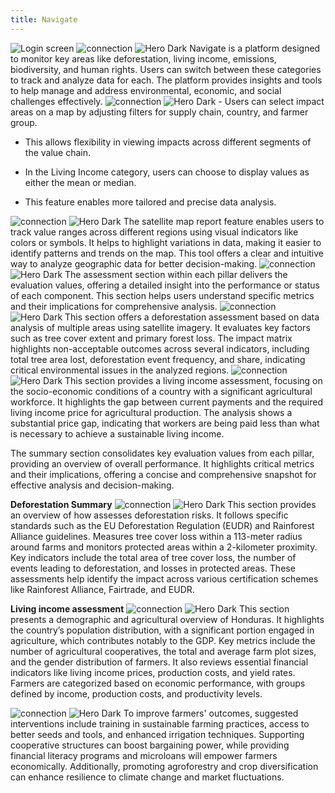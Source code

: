 ```yaml
---
title: Navigate
---
```




<Steps>
  <Step title="Login to the Platform">

  <img src="/images/mockups/mail-b.png" alt="Login screen" />

  </Step>
  <Step title="Navigate Dashboard">
     <img
  className="block dark:hidden"
  src="/images/img/naviagte.png"
  alt="connection"
/>
<img
  className="hidden dark:block"
  src="/images/
  img/naviagte-b.png"
  alt="Hero Dark"
/>
Navigate is a platform designed to monitor key areas like deforestation, living income, emissions, biodiversity, and human rights. Users can switch between these categories to track and analyze data for each. The platform provides insights and tools to help manage and address environmental, economic, and social challenges effectively.
  </Step>

  <Step title="Filter section">
     <img
  className="block dark:hidden"
  src="/images/img/nav-filter.png"
  alt="connection"
/>
<img
  className="hidden dark:block"
  src="/images/img/nav-filter-b.png"
  alt="Hero Dark"
/>
- Users can select impact areas on a map by adjusting filters for supply chain, country, and farmer group.

- This allows flexibility in viewing impacts across different segments of the value chain.

- In the Living Income category, users can choose to display values as either the mean or median.

- This feature enables more tailored and precise data analysis.

</Step>


  <Step title="Map">
     <img
  className="block dark:hidden"
  src="/images/img/nav-map.png"
  alt="connection"
/>
<img
  className="hidden dark:block"
  src="/images/img/nav-map-b.png"
  alt="Hero Dark"
/>
The satellite map report feature enables users to track value ranges across different regions using visual indicators like colors or symbols. It helps to highlight variations in data, making it easier to identify patterns and trends on the map. This tool offers a clear and intuitive way to analyze geographic data for better decision-making.

</Step>

  <Step title="Assessment section">
     <img
  className="block dark:hidden"
  src="/images/img/nav-assessment.png"
  alt="connection"
/>
<img
  className="hidden dark:block"
  src="/images/img/nav-assessment-b.png"
  alt="Hero Dark"
/>
The assessment section within each pillar delivers the evaluation values, offering a detailed insight into the performance or status of each component. This section helps users understand specific metrics and their implications for comprehensive analysis.
</Step>

  <Step title="Deforestation assessment">
     <img
  className="block dark:hidden"
  src="/images/img/def-assessment.png"
  alt="connection"
/>
<img
  className="hidden dark:block"
  src="/images/img/def-assessment-b.png"
  alt="Hero Dark"
/>
This section offers a deforestation assessment based on data analysis of multiple areas using satellite imagery. It evaluates key factors such as tree cover extent and primary forest loss. The impact matrix highlights non-acceptable outcomes across several indicators, including total tree area lost, deforestation event frequency, and share, indicating critical environmental issues in the analyzed regions.
</Step>

  <Step title="Living income assessment ">
     <img
  className="block dark:hidden"
  src="/images/img/li-assessment.png"
  alt="connection"
/>
<img
  className="hidden dark:block"
  src="/images/img/li-assessment-b.png"
  alt="Hero Dark"
/>
This section provides a living income assessment, focusing on the socio-economic conditions of a country with a significant agricultural workforce. It highlights the gap between current payments and the required living income price for agricultural production. The analysis shows a substantial price gap, indicating that workers are being paid less than what is necessary to achieve a sustainable living income.
</Step>



  <Step title="Summary section">

The summary section consolidates key evaluation values from each pillar, providing an overview of overall performance. It highlights critical metrics and their implications, offering a concise and comprehensive snapshot for effective analysis and decision-making.


**Deforestation Summary**
     <img
  className="block dark:hidden"
  src="/images/img/def-sum.png"
  alt="connection"
/>
<img
  className="hidden dark:block"
  src="/images/img/def-sum-b.png"
  alt="Hero Dark"
/>
This section provides an overview of how assesses deforestation risks. It follows specific standards such as the EU Deforestation Regulation (EUDR) and Rainforest Alliance guidelines. Measures tree cover loss within a 113-meter radius around farms and monitors protected areas within a 2-kilometer proximity. Key indicators include the total area of tree cover loss, the number of events leading to deforestation, and losses in protected areas. These assessments help identify the impact across various certification schemes like Rainforest Alliance, Fairtrade, and EUDR.


**Living income assessment**
     <img
  className="block dark:hidden"
  src="/images/img/living-sum.png"
  alt="connection"
/>
<img
  className="hidden dark:block"
  src="/images/img/living-sum-b.png"
  alt="Hero Dark"
/>
This section presents a demographic and agricultural overview of Honduras. It highlights the country’s population distribution, with a significant portion engaged in agriculture, which contributes notably to the GDP. Key metrics include the number of agricultural cooperatives, the total and average farm plot sizes, and the gender distribution of farmers. It also reviews essential financial indicators like living income prices, production costs, and yield rates. Farmers are categorized based on economic performance, with groups defined by income, production costs, and productivity levels.
</Step>

  <Step title="Intervention sections">
     <img
  className="block dark:hidden"
  src="/images/img/inter.png"
  alt="connection"
/>
<img
  className="hidden dark:block"
  src="/images/img/inter-b.png"
  alt="Hero Dark"
/>
To improve farmers' outcomes, suggested interventions include training in sustainable farming practices, access to better seeds and tools, and enhanced irrigation techniques. Supporting cooperative structures can boost bargaining power, while providing financial literacy programs and microloans will empower farmers economically. Additionally, promoting agroforestry and crop diversification can enhance resilience to climate change and market fluctuations.
</Step>

</Steps>




